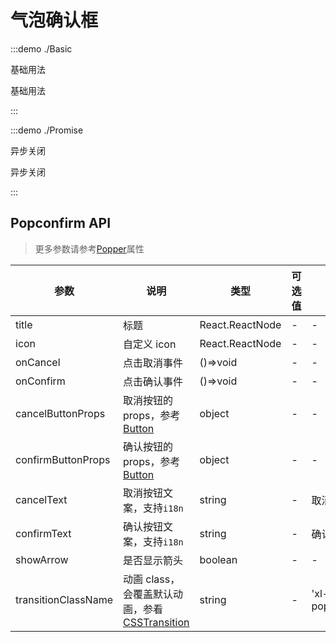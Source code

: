 # 气泡确认框

:::demo ./Basic

基础用法

基础用法

:::

:::demo ./Promise

异步关闭

异步关闭

:::

## Popconfirm API

> 更多参数请参考[Popper](/components/Popper)属性

| 参数 | 说明 | 类型 | 可选值 | 默认值 | 是否必填 |
| --- | --- | --- | --- | --- | --- |
| title | 标题 | React.ReactNode | - | - | true |
| icon | 自定义 icon | React.ReactNode | - | - | false |
| onCancel | 点击取消事件 | ()=>void | - | - | false |
| onConfirm | 点击确认事件 | ()=>void | - | - | false |
| cancelButtonProps | 取消按钮的 props，参考[Button](/components/Button) | object | - | - | false |
| confirmButtonProps | 确认按钮的 props，参考[Button](/components/Button) | object | - | - | false |
| cancelText | 取消按钮文案，支持`i18n` | string | - | 取消 | false |
| confirmText | 确认按钮文案，支持`i18n` | string | - | 确认 | false |
| showArrow | 是否显示箭头 | boolean | - | - | false |
| transitionClassName | 动画 class，会覆盖默认动画，参看[CSSTransition](/components/CSSTransition) | string | - | 'xl-popconfirm' | false |
